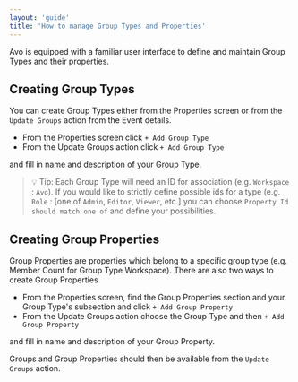 ```yaml
---
layout: 'guide'
title: 'How to manage Group Types and Properties'
---
```


Avo is equipped with a familiar user interface to define and maintain Group Types and their properties.

## Creating Group Types

You can create Group Types either from the Properties screen or from the `Update Groups` action from the Event details.

* From the Properties screen click `+ Add Group Type`
* From the Update Groups action click `+ Add Group Type`

and fill in name and description of your Group Type.

> 💡 Tip: Each Group Type will need an ID for association (e.g. `Workspace` : `Avo`). If you would like to strictly define possible ids for a type (e.g. `Role` : [one of `Admin`, `Editor`, `Viewer`, etc.] you can choose `Property Id should match one of` and define your possibilities.

## Creating Group Properties

Group Properties are properties which belong to a specific group type (e.g. Member Count for Group Type Workspace). There are also two ways to create Group Properties

* From the Properties screen, find the Group Properties section and your Group Type's subsection and click `+ Add Group Property`
* From the Update Groups action choose the Group Type and then `+ Add Group Property`

and fill in name and description of your Group Property.

Groups and Group Properties should then be available from the `Update Groups` action.